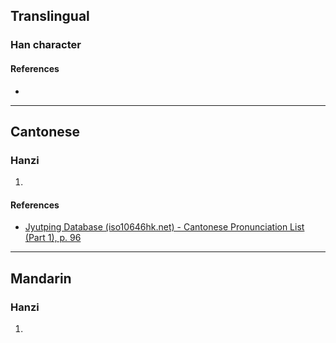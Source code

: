 {{character info}}
==Translingual==

===Han character===
{{Han char|rn=39|rad=子|as=10|sn=13|four=|canj=NDNDA|ids=⿱孨日}}

====References====
* {{Han ref|kx=0280.200|dkj=07013|dj=0549.170|hdz=21018.130|uh=5B74|ud=23412}}

----

==Cantonese==

===Hanzi===
{{yue-hanzi|jyut=[[ji5]]|y=yi5}}

# {{rfdef|yue|sort=子10}}

====References====
* [http://www.iso10646hk.net/jp/document/download.jsp Jyutping Database (iso10646hk.net) - Cantonese Pronunciation List (Part 1), p. 96]

----

==Mandarin==

===Hanzi===
{{cmn-hanzi|pin=[[nǐ]] ([[ni3]])|wg=ni<sup>3</sup>}}

# {{rfdef|cmn|sort=子10}}